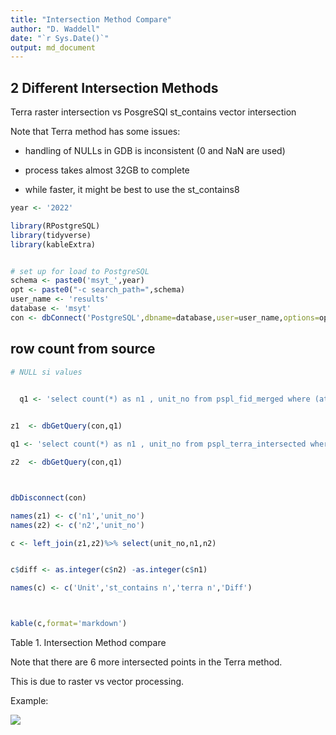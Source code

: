 ```yaml
---
title: "Intersection Method Compare"
author: "D. Waddell"
date: "`r Sys.Date()`"
output: md_document
---
```


## 2 Different Intersection Methods

Terra raster intersection vs PosgreSQl st_contains vector intersection


Note that Terra method has some issues:

- handling of NULLs in GDB is inconsistent (0 and NaN are used)
- process takes almost 32GB to complete

- while faster, it might be best to use the st_contains8



```r


year <- '2022'

library(RPostgreSQL)
library(tidyverse)
library(kableExtra)


# set up for load to PostgreSQL
schema <- paste0('msyt_',year)
opt <- paste0("-c search_path=",schema)
user_name <- 'results'
database <- 'msyt'
con <- dbConnect('PostgreSQL',dbname=database,user=user_name,options=opt)


```




## row count from source



```r


# NULL si values

  
  q1 <- 'select count(*) as n1 , unit_no from pspl_fid_merged where (at_si >0 or ba_si >0 or bg_si >0 or bl_si >0 or cw_si >0 	or dr_si>0 or ep_si >0 or fd_si >0 or hm_si >0 or hw_si >0 	or lt_si >0 or lw_si >0 or pa_si >0 or pl_si >0 or pw_si >0 	or py_si >0 or sb_si >0 or se_si >0 or ss_si >0 or sw_si >0 or sx_si >0 or yc_si > 0)  group by 2 order by 2'


z1  <- dbGetQuery(con,q1)

q1 <- 'select count(*) as n1 , unit_no from pspl_terra_intersected where (at_si >0 or ba_si >0 or bg_si >0 or bl_si >0 or cw_si >0 	or dr_si>0 or ep_si >0 or fd_si >0 or hm_si >0 or hw_si >0 	or lt_si >0 or lw_si >0 or pa_si >0 or pl_si >0 or pw_si >0 	or py_si >0 or sb_si >0 or se_si >0 or ss_si >0 or sw_si >0 or sx_si >0 or yc_si > 0)  group by 2 order by 2'

z2  <- dbGetQuery(con,q1)



dbDisconnect(con)

names(z1) <- c('n1','unit_no')
names(z2) <- c('n2','unit_no')

c <- left_join(z1,z2)%>% select(unit_no,n1,n2)


c$diff <- as.integer(c$n2) -as.integer(c$n1)

names(c) <- c('Unit','st_contains n','terra n','Diff')



kable(c,format='markdown')

```

Table 1. Intersection Method compare

Note that there are 6 more intersected points in the Terra method.  

This is due to raster vs vector processing.

Example:

![](point_outside.PNG)


